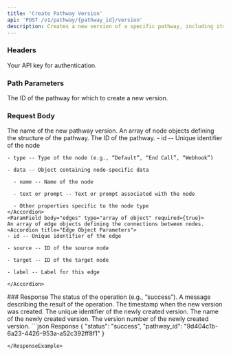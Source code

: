 ```yaml
---
title: 'Create Pathway Version'
api: 'POST /v1/pathway/{pathway_id}/version'
description: Creates a new version of a specific pathway, including its name, nodes, and edges.
---
```


### Headers

<ParamField header="authorization" type="string" required={true}>
  Your API key for authentication.
</ParamField>



### Path Parameters
<ParamField path="pathway_id" type="string" required={true}>
    The ID of the pathway for which to create a new version.
</ParamField>

### Request Body
<ParamField body="name" type="string" required={true}>
    The name of the new pathway version.
</ParamField>
<ParamField body="nodes" type="array of object" required={true}>
    An array of node objects defining the structure of the pathway.
</ParamField>
<ParamField body="nodes" type="object" required={true}>
    The ID of the pathway.
    <Accordion title="Node Object Parameters">
    - id -- Unique identifier of the node

    - type -- Type of the node (e.g., “Default”, “End Call”, “Webhook”)

    - data -- Object containing node-specific data

      - name -- Name of the node

      - text or prompt -- Text or prompt associated with the node

      - Other properties specific to the node type
    </Accordion>
    <ParamField body="edges" type="array of object" required={true}>
    An array of edge objects defining the connections between nodes.
    <Accordion title="Edge Object Parameters">
    - id -- Unique identifier of the edge

    - source -- ID of the source node

    - target -- ID of the target node

    - label -- Label for this edge

    </Accordion>
</ParamField>
</ParamField>
### Response
<ParamField body="status" type="string">
The status of the operation (e.g., “success”).
</ParamField>
<ParamField body="message" type="string">
A message describing the result of the operation.
</ParamField>
<ParamField body="data" type="object">
<Accordion title="Show Properties">
<ParamField body="created_at" type="string">
The timestamp when the new version was created.
</ParamField>
<ParamField body="id" type="string">
The unique identifier of the newly created version.
</ParamField>
<ParamField body="name" type="string">
The name of the newly created version.
</ParamField>
<ParamField body="version_number" type="integer">
The version number of the newly created version.
</ParamField>
</Accordion>
</ParamField>
<ResponseExample>
```json Response
{
  "status": "success",
  "pathway_id": "9d404c1b-6a23-4426-953a-a52c392ff8f1"
}

```
</ResponseExample>
